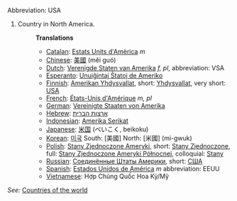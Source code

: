 Abbreviation: USA

# Country in North America.
#:'''Translations'''
#:*[[Catalan]]: [[Estats Units d'Amèrica]] ''m''
#:*[[Chinese]]: [[美國]] (měi guó)
#:*[[Dutch]]: [[Verenigde Staten van Amerika]] ''f, pl'', abbreviation: VSA
#:*[[Esperanto]]: [[Unuiĝintaj Ŝtatoj de Ameriko]]
#:*[[Finnish]]: [[Amerikan Yhdysvallat]], short: [[Yhdysvallat]], very short: [[USA]]
#:*[[French]]: [[États-Unis d'Amérique]] ''m, pl''
#:*[[German]]: [[Vereinigte Staaten von Amerika]]
#:*[[Hebrew]]: [[ארצות הברית]]
#:*[[Indonesian]]: [[Amerika Serikat]]
#:*[[Japanese]]: [[米国]] (べいこく, beikoku)
#:*[[Korean]]: [[미국]] South: [美國] North: [米國] (mi-gwuk)
#:*[[Polish]]: [[Stany Zjednoczone Ameryki]], short: [[Stany Zjednoczone]], full: [[Stany Zjednoczone Ameryki Północnej]], colloquial: [[Stany]]
#:*[[Russian]]: [[Соединённые Штаты Америки]], short: [[США]]
#:*[[Spanish]]: [[Estados Unidos de América]] ''m'' abbreviation: EEUU
#:*[[Vietnamese]]: Hợp Chủng Quốc Hoa Kỳ/Mỹ
''See:'' [[Countries of the world]]